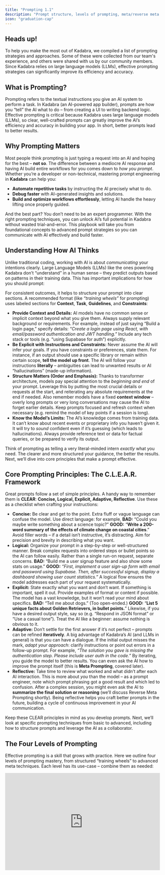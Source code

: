```yaml
---
title: "Prompting 1.1"
description: "Prompt structure, levels of prompting, meta/reverse meta prompting, and foundational tactics with examples."
icon: "graduation-cap"
---
```


## Heads up\!

To help you make the most out of Kadabra, we compiled a list of prompting strategies and approaches. Some of these were collected from our team's experience, and others were shared with us by our community members. Since Kadabra relies on large language models (LLMs), effective prompting strategies can significantly improve its efficiency and accuracy.

## What is Prompting?

Prompting refers to the textual instructions you give an AI system to perform a task​. In Kadabra (an AI-powered app builder), prompts are how you “tell” the AI what to do – from creating a UI to writing backend logic. Effective prompting is critical because Kadabra uses large language models (LLMs), so clear, well-crafted prompts can greatly improve the AI’s efficiency and accuracy in building your app​. In short, better prompts lead to better results.

## Why Prompting Matters

Most people think prompting is just typing a request into an AI and hoping for the best – **not so**. The difference between a mediocre AI response and having AI build entire workflows for you comes down to _how you prompt_. Whether you’re a developer or non-technical, mastering prompt engineering in **Kadabra** can help you:

- **Automate repetitive tasks** by instructing the AI precisely what to do.
- **Debug faster** with AI-generated insights and solutions.
- **Build and optimize workflows effortlessly**, letting AI handle the heavy lifting once properly guided.

And the best part? You don’t need to be an expert programmer. With the right prompting techniques, you can unlock AI’s full potential in Kadabra without wasted trial-and-error. This playbook will take you from foundational concepts to advanced prompt strategies so you can communicate with AI effectively and build faster.

## Understanding How AI Thinks

Unlike traditional coding, working with AI is about _communicating_ your intentions clearly. Large Language Models (LLMs) like the ones powering Kadabra don’t “understand” in a human sense – they predict outputs based on patterns in their training data. This has important implications for how you should prompt:

For consistent outcomes, it helps to structure your prompt into clear sections. A recommended format (like _“training wheels”_ for prompting) uses labeled sections for **Context**, **Task**, **Guidelines**, and **Constraints**​:

- **Provide Context and Details:** AI models have no common sense or implicit context beyond what you give them. Always supply relevant background or requirements. For example, instead of just saying “Build a login page,” specify details: _“Create a login page using React, with email/password authentication and JWT handling.”_ Include any tech stack or tools (e.g. “using Supabase for auth”) explicitly.
- **Be Explicit with Instructions and Constraints:** Never assume the AI will infer your goals. If you have constraints or preferences, state them. For instance, if an output should use a specific library or remain within certain scope, **tell the model up front**. The AI will follow your instructions **literally** – ambiguities can lead to unwanted results or AI “hallucinations” (made-up information).
- **Structure Matters (Order and Emphasis):** Thanks to transformer architecture, models pay special attention to the _beginning and end_ of your prompt. Leverage this by putting the most crucial details or requests at the start, and reiterating any absolute requirements at the end if needed. Also remember models have a fixed **context window** – overly long prompts or very long conversations may cause the AI to forget earlier details. Keep prompts focused and refresh context when necessary (e.g. remind the model of key points if a session is long).
- **Know the Model’s Limits:** The AI’s knowledge comes from training data. It can’t know about recent events or proprietary info you haven’t given it. It will try to _sound_ confident even if it’s guessing (which leads to hallucinations). Always provide reference text or data for factual queries, or be prepared to verify its output.

Think of prompting as telling a very literal-minded intern _exactly_ what you need. The clearer and more structured your guidance, the better the results. Next, we’ll dive into core principles that make a prompt effective.

## Core Prompting Principles: The C.L.E.A.R. Framework

Great prompts follow a set of simple principles. A handy way to remember them is **CLEAR**: **Concise, Logical, Explicit, Adaptive, Reflective**. Use these as a checklist when crafting your instructions:

- **Concise:** Be clear and get to the point. Extra fluff or vague language can confuse the model. Use direct language: for example, **BAD:** “Could you maybe write something about a science topic?” **GOOD:** “**Write a 200-word summary of the effects of climate change on coastal cities**.” Avoid filler words – if a detail isn’t instructive, it’s distracting. Aim for precision and brevity in describing what you want.
- **Logical:** Organize your prompt in a step-by-step or well-structured manner. Break complex requests into ordered steps or bullet points so the AI can follow easily. Rather than a single run-on request, separate concerns. **BAD:** “Build me a user signup feature and also show some stats on usage.” **GOOD:** _“First, implement a user sign-up form with email and password using Supabase. Then, after successful signup, display a dashboard showing user count statistics.”_ A logical flow ensures the model addresses each part of your request systematically.
- **Explicit:** State exactly what you want and don’t want. If something is important, spell it out. Provide examples of format or content if possible. The model has a vast knowledge, but it won’t read your mind about specifics. **BAD:** “Tell me about dogs.” (Too open-ended.) **GOOD:** “**List 5 unique facts about Golden Retrievers, in bullet points.**” Likewise, if you have a desired output style, say so (e.g. “Respond in JSON format” or “Use a casual tone”). Treat the AI like a beginner: assume nothing is obvious to it.
- **Adaptive:** Don’t settle for the first answer if it’s not perfect – prompts can be refined **iteratively**. A big advantage of Kadabra’s AI (and LLMs in general) is that you can have a dialogue. If the initial output misses the mark, _adapt your approach_: clarify instructions or point out errors in a follow-up prompt. For example, _“The solution you gave is missing the authentication step. Please include user auth in the code.”_ By iterating, you guide the model to better results. You can even ask the AI how to improve the prompt itself (this is **Meta Prompting**, covered later).
- **Reflective:** Take time to review what worked and what didn’t after each AI interaction. This is more about _you_ than the model – as a prompt engineer, note which prompt phrasing got a good result and which led to confusion. After a complex session, you might even ask the AI to **summarize the final solution or reasoning** (we’ll discuss Reverse Meta Prompting shortly). Being reflective helps you craft better prompts in the future, building a cycle of continuous improvement in your AI communication.

Keep these CLEAR principles in mind as you develop prompts. Next, we’ll look at specific prompting techniques from basic to advanced, including how to structure prompts and leverage the AI as a collaborator.

## The Four Levels of Prompting

Effective prompting is a skill that grows with practice. Here we outline four levels of prompting mastery, from structured “training wheels” to advanced meta techniques. Each level has its use-case – combine them as needed:

<iframe width="100%" height="315" src="https://www.youtube.com/embed/IqWfKj4mUIo?si=aHVQNRgD8xF7EW06" title="YouTube video player" frameborder="0" allow="accelerometer; autoplay; clipboard-write; encrypted-media; gyroscope; picture-in-picture; web-share" referrerpolicy="strict-origin-when-cross-origin" allowfullscreen />

### **1. Structured “Training Wheels” Prompting** (Explicit Format)

When you’re just starting or tackling a very complex task, it helps to use a labeled structure in your prompt. This acts as _training wheels_ to ensure you provide all necessary information. A proven format in Kadabra is to break the prompt into sections like:

<Info>
  - **Context:** Background or role setup for the AI. (E.g. “You are a world-class Kadabra AI coding assistant.”)
  - **Task:** The specific goal you want to achieve. (E.g. “Build a full-stack to-do list app with user login and real-time sync.”)
  - **Guidelines:** Preferred approach or style. (E.g. “Use React for frontend, Tailwind for styling, and Supabase for auth and database.”)
  - **Constraints:** Hard limits or must-not-dos. (E.g. “Do not use any paid APIs. The app should work on mobile and desktop.”)
</Info>

By clearly labeling each part, you leave little room for misunderstanding. For example, a prompt might look like:

<Note>
  **Context:** You are an expert full-stack developer using Kadabra.\
  **Task:** Create a secure login page in React using Supabase (email/password auth).\
  **Guidelines:** The UI should be minimalistic, and follow Tailwind CSS conventions. Provide clear code comments for each step.\
  **Constraints:** Only modify the `LoginPage` component; do not change other pages. Ensure the final output is a working page in the Kadabra editor.
</Note>

This level of detail guides the AI step-by-step. _Training Wheels prompting_ is excellent for novices or complex multi-part tasks – it forces you to think through exactly what you need, and it helps the model by structuring the request.

### 2. Conversational Prompting (No Training Wheels)

As you get comfortable, you won’t always need such rigid structure. **Conversational prompting** means you can write to the AI more naturally, similar to how you’d explain a task to a colleague, while still being clear. The key is to maintain clarity and completeness **without** the formal labels. For instance:

<Info>
  Let’s build a feature to upload a profile picture. It should include a form with an image file input and a submit button. When submitted, it should store the image in Supabase storage and update the user profile. Please write the necessary React component and any backend function needed for this, and ensure to handle errors (like file too large) gracefully.
</Info>

This is a more free-form prompt but still **logically ordered and explicit** about the requirements. No training wheels, yet it’s effective. Conversational prompts work well once you trust yourself not to forget important details. They keep interactions more natural, especially in ongoing chat where you’re iterating on results.

<Tip>
  Even in conversational style, you can simulate structure by breaking into paragraphs or bullet points for different aspects of the request. The goal is the same: clear communication. You might use this style for quicker tasks or once the AI has already been primed with context.
</Tip>

### 3. **Meta Prompting (AI-Assisted Prompt Improvement)**

This is an advanced technique where you literally ask the AI to help you improve your prompt or plan. Since Kadabra’s AI (like ChatGPT) can reason about language, you can use it to refine your instructions. This is especially useful if you get an output that’s off-base – it could be a sign your prompt was unclear. For example:

<Info>
  Review my last prompt and identify any ambiguity or missing info. How can I rewrite it to be more concise and precise?
</Info>

<Info>
  Rewrite this prompt to be more specific and detailed: ‘Create a secure login page in React using Supabase, ensuring role-based authentication.
</Info>

The AI might respond with a better-structured or more detailed version of your request. This can reveal what was unclear. Essentially, you’re letting the AI act as a _prompt editor_. In Kadabra, you can do this in **Chat mode** safely (since Chat mode won’t directly edit your project). Meta prompting turns the AI into a collaborator that helps you ask for what you really want. It’s a powerful way to bootstrap your prompt engineering skills – the AI can suggest improvements you hadn’t considered.

### 4. **Reverse Meta Prompting (AI as a Documentation Tool)**

Reverse meta prompting means using the AI to summarize or document what happened _after_ a task, so you can learn or reuse it later. Think of it as asking the AI to reflect on the process and give you a prompt or explanation for next time. This is great for debugging and knowledge capture. For example, after you troubleshoot a tricky issue with Kadabra, you might prompt:

<Info>
  Summarize the errors we encountered setting up JWT authentication and explain how we resolved them. Then, draft a prompt I could use in the future to avoid those mistakes when setting up auth.
</Info>

The AI might produce a concise recap of the problem and solution, followed by a template prompt like _“Context: building auth… Task: avoid X error by doing Y…”_. This reverse meta approach helps you build a personal library of **reusable prompts** and lessons learned. In Kadabra, this can be gold: the next time you face a similar task, you have a tried-and-true prompt ready to go (or at least a clear checklist to follow).

<Tip>
  Suppose you spent an hour debugging why an API call failed. Once it’s fixed, ask the AI to document that. You’ll not only reinforce your understanding, but also create material to feed into the Knowledge Base or future projects so the AI doesn’t repeat the same mistakes.
</Tip>

## Advanced Prompting Techniques

Once you’ve got the basics, it’s time to leverage more advanced strategies to get the most out of Kadabra’s AI. These techniques help handle complex scenarios, reduce errors (like hallucinations), and tailor the AI’s output to your needs.

### Zero-Shot vs. Few-Shot Prompting

**Zero-Shot Prompting** means you ask the model to perform a task with _no examples_. You rely on the model’s general training to know what to do. This is the default for most prompts: you state the request, and the AI generates an answer purely from what it “knows” and understands from your prompt. Zero-shot is efficient and works well if the task is common or clearly described. For instance: _“Translate the following sentence to Spanish: ‘I am learning to code.’”_ is a zero-shot prompt – straightforward command, and the AI uses its knowledge to respond (no examples needed).

**Few-Shot Prompting** means you provide a couple of **examples or demonstrations** in your prompt to show the AI exactly the format or style you want. Essentially, you’re teaching by example in the prompt itself. This can dramatically improve output quality for specific formats or when the task is unusual. In a few-shot prompt, you might say:

<Info>
  Correct the grammar in these sentences:\\n**Input:** “the code not working good” → **Output:** “The code is not working well.”\\n**Input:** “API give error in login” → **Output:** “The API gives an error during login.”\\nNow **Input:** “user not found in database” → **Output:**
</Info>

By giving two examples of input-output, the AI is primed to continue with a similar pattern for the third. Few-shot prompting is useful in Kadabra when you need a specific style of response (e.g., code comments in a certain format, or commit message examples). It does consume more prompt tokens (because you’re including those examples), but often yields more consistent results.

<Info>
  **When to use which:**

  Try zero-shot first for simple tasks or when you trust the model’s built-in ability. If the results aren’t in the format or depth you want, switch to few-shot by adding an example. For instance, if you ask for a function and the output isn’t following your preferred style, show an example function with the style you like and prompt again. Few-shots shine for complex output (like writing tests cases – provide one sample test, then ask it to write more). In summary, **zero-shot for quick direct answers, few-shot for controlled style or complex instructions.**
</Info>

### Managing Hallucinations and Ensuring Accuracy

AI “hallucinations” are moments when the model confidently invents information or code that isn’t correct. In a coding platform like Kadabra, hallucinations might mean the AI uses a nonexistent function, calls an API that doesn’t exist, or fabricates details in a summary. While we can’t eliminate this completely (it’s an AI limitation), we **can prompt in ways that reduce hallucinations**:

- **Provide Grounding Data:** The more _reliable context_ you give, the less the AI has to guess. In Kadabra, always leverage the **Knowledge Base** for your project. Include your Project Requirements Document (PRD), user flows, tech stack, etc., in the project’s context. That way, the AI’s answers will be “grounded” in the specifics of _your_ app. For example, if your app uses a certain library or has a defined data model, put that in the Knowledge Base so the AI won’t make up different ones.
- **In-Prompt References:** When asking factual questions or code that interacts with external systems, include relevant documentation snippets or data. E.g., _“Using the API response format given below, parse the user object… [then include a small JSON example].”_ By showing the AI real data or docs, it’s less likely to fabricate functions or fields.
- **Ask for Step-by-Step Reasoning:** Sometimes you suspect the AI might be winging it. In those cases, prompt it to show its reasoning or verification. For instance, in **Chat mode** you could say: _“Explain your solution approach before giving the final code. If there are any uncertainties, state them.”_ This chain-of-thought prompting makes the AI slow down and check itself. It can catch errors or at least reveal them in the reasoning, which you can correct.
- **Instruct Honesty:** You can include a guideline in your prompt like _“If you are not sure of a fact or the correct code, do not fabricate it – instead, explain what would be needed or ask for clarification.”_ Advanced models often follow such instructions (they might respond with, “I’m not certain, but I assume X…” rather than just giving a wrong answer). It’s not foolproof, but it can mitigate confidently incorrect outputs.
- **Iterative Verification:** After the AI gives an answer, especially for critical things (like calculations, or important facts, or complex code), do a verification step. You can ask the AI, or use another tool, to double-check the output. For example: _“Confirm that the above code follows the requirements and explain any part that might not meet the spec.”_ This prompt makes the AI review its work and often it will catch if it deviated from your instructions.

In Kadabra, hallucinations might also mean the AI creates a file or component you didn’t ask for, or takes some creative liberty that wasn’t intended. Always review AI-generated code for sanity. If something looks too “magical” or unexpected, question it. By managing hallucinations with these strategies, you maintain control over your project and ensure accuracy.

### Leveraging Model Insights (Know Your AI Tools)

Not all AI models are the same, and even the same model can behave differently depending on settings. To get master-level results, it helps to understand the tools at your disposal in Kadabra:

- **Chat Mode vs Default Mode:** Kadabra provides (as of this writing) a **Chat mode** (conversational AI assistant) and a Default/Editor mode (which directly applies changes). Use them intentionally. **Chat Mode** is excellent for brainstorming, discussing design decisions, or debugging – the AI can freely generate ideas or analysis without immediately coding. For example, you might describe an error and in Chat mode say, _“Let’s analyze this error log and figure out what went wrong.”_ The AI can then walk through potential causes. **Default Mode**, on the other hand, is for executing changes (writing code, creating components). A typical workflow might be: outline or troubleshoot in Chat mode, and once you have a plan, switch to Default mode to implement it with a straightforward prompt (since default mode will modify your project files). Knowing when to use each mode keeps your development flow efficient and safe.
- **Token Length and Responses:** Be aware of the response length. If you ask for a very large output (like a whole module of code), the AI might cut off or lose coherence if it exceeds the token limit. In such cases, break the task into smaller prompts (e.g., generate code for one function at a time). Kadabra’s chat or prompt UI might show a warning if output is truncated – that’s a sign to request the remaining part or divide the work.
- **Formatting and Code Preferences:** The AI can adapt to your formatting preferences if you state them. For example, tell it “output code in markdown format” or “follow the project’s ESLint rules” if you have them. It won’t magically know your style guide unless you include it in the context. If you prefer certain naming conventions or patterns, you can mention that in the prompt (this is part of being Explicit). Over time, as the AI sees consistent style in your project, it will mimic it – but giving gentle reminders in prompts can accelerate that alignment.

In summary, treat the AI as a powerful but literal tool. Understand the modes and models you’re interacting with, and always frame your prompts to play to their strengths (structured, detailed input) while guarding against their weaknesses (forgetfulness, verbosity, hallucinations). Now, let’s translate these principles into concrete best practices for using Kadabra effectively.

## **Additional Prompting tips**

Finally, let’s cover specific tips and techniques when working in the Kadabra platform. These best practices combine the general prompt engineering concepts with Kadabra’s features to help you get the best outcome.

### Start with a Solid Knowledge Base

Before you even write a prompt, set up your project’s Knowledge Base (in Kadabra’s project settings). Include the **Project Requirements (PRD)**, user flows, tech stack details, UI design guidelines, and any backend specifics. This acts as persistent context the AI will always have. For example, if your PRD clearly lists “Out of scope: social login”, the AI is less likely to randomly add a Google login feature. You can also explicitly prompt at the start:

<Info>
  _Before writing any code, read the project Knowledge Base and confirm you understand the app’s purpose and constraints._
</Info>

This ensures the AI internalizes your project’s context and reduces irrelevant suggestions or hallucinated features.

### Be specific, avoid vagueness

Vague prompts lead to vague results. Always clarify _what_ you want and _how_.

<Warning>
  **DON'T**:

  ```
  Make this app better.
  ```

  **Another example:**

  ```
  Create a form for user input
  ```
</Warning>

<Check>
  **DO**:

  The latter gives clear direction on scope and expected outcome.

  ```
  Refactor the app to clean up unused components and improve performance, without changing UI or functionality.
  ```

  **Another example:**

  ```
  Create a user registration form with fields for username, email, and password and include a submit button.
  ```
</Check>

### Incremental prompting

Resist the urge to ask for an entire complex app in one prompt. Break your development process into logical steps and prompt for one at a time.

<Warning>
  **DON'T**:

  ```
  Build a CRM app with Supabase, auth, Google Sheets export, and data enrichment.
  
  Build my entire e-commerce app with authentication, product listings, and checkout.
  ```
</Warning>

<Check>
  **DO**:

  This step-by-step progression​​ helps the AI stay focused and accurate, and you can catch issues early:

  ```
  Set up a Supabase-connected CRM backend.
  ```

  ```
  Great! Could you please add a secure authentication flow with user roles?
  ```

  ```
  Thank you! The next step is to integrate Google Sheets to export records.
  ```

  **Another example:**

  ```
  Set up a database schema for user information.
  ```

  ```
  Develop an API endpoint to retrieve user data please
  ```
</Check>

### Include Constraints and Requirements

Don’t shy away from spelling out constraints. If something _must_ or _must not_ be done, say so.

<Note>
  **Adding constraints**

  ```
  Create a simple to-do app with a maximum of 3 tasks visible at a time.
  Include the ability to add, edit, and delete tasks.
  ```

  ```
  Optimize this code, but ensure the UI and core functionality remain unchanged. Document each change you make.
  ```

  ```
  Use at most 3 API calls for this, and ensure no external library is required.
  ```

  ```
  The page should display a maximum of 3 tasks at a time.
  ```

  Such limits keep the AI from over-engineering. Adding a constraint like a max number of items or a performance target can focus the AI on what’s important​.
</Note>

### Avoid ambiguity in wording

If a term could be interpreted in different ways, clarify it. The clearer you are, the less the AI has to guess.

<Warning>
  **DON'T**:

  ```
  Add a profile feature
  ```

  ```
  Support notifications
  ```
</Warning>

<Check>
  **DO**:

  The latter gives clear direction on scope and expected outcome.

  ```
  Add a user profile page with fields X, Y, Z.
  ```

  ```
  Send an email notification on form submission.
  ```
</Check>

### Mind your tone and courtesy

While it doesn’t change functionality, a polite tone can sometimes yield better results​. Phrases like “please” or a respectful ask can add context and make the prompt a bit more descriptive, which can help the AI. For example,

<Info>
  _Please refrain from modifying the homepage, focus only on the dashboard component._
</Info>

This reads as polite, and it explicitly tells the AI what not to do. It’s not about the AI’s feelings – it’s about packing in detail. (Plus, it never hurts to be nice​\!)

### Use Kadabra’s Modes Intentionally

As mentioned, utilize **Chat Mode** for planning and **Default Mode** for building. For example, when starting a new feature, you might enter Chat Mode and brainstorm the component breakdown:

<Info>
  I want to add a blog section to my app. Let’s discuss how to structure the data and pages.
</Info>

The AI might respond with an outline. Once you’re satisfied, you can switch to Default Mode and say:

<Info>
  Create a `BlogPost` page and a supabase table or schema for blog posts based on the above plan.
</Info>

### Use formatting to your advantage

Structure lists or steps when appropriate. If you want the AI to output a list or follow a sequence, enumerate them in the prompt. By numbering steps, you hint the AI to respond in kind.

<Note>
  ```
  Let's think through the process of setting up a secure authentication system:
  1. What are the necessary components?
  2. How should they interact?
  3. Provide the implementation code.
  ```

  <Info>
    _First, explain the approach. Second, show the code. Third, give a test example._
  </Info>
</Note>

### Leverage examples or references

If you have a target design or code style, mention it or provide an example. Providing an example (image or code snippet) gives the AI a concrete reference to emulate.

<Note>
  **Setting the context**

  ```
  We are building a project management tool that helps teams track their tasks.
  This tool should have features like:
   - user authentication
   - project creation
   - task assignments
   - reporting
  
  Now, for the first task, create the UI for project creation.
  ```

  **Another example:**

  ```
  I need a CRM app with Supabase integration and a secure auth flow. Start by setting up the backend.
  ```

  **Another example:**

  ```
  We are developing an e-commerce platform focusing on eco-friendly products. Generate a product listing page with filters for category and price.
  ```
</Note>

### Using image prompts

Kadabra even allows image uploads with your prompt, so you can show a design and say “match this style”.

There are two main approaches here. The first one is a simple prompting approach.

<Note>
  **Simple image upload prompting**

  You can upload an image and then add an example prompt like this:

  ```
  Create and implement a UI that looks as similar as possible to the image attached.
  ```

  ```
  This screenshot shows a layout issue on mobile. Adjust margins and padding to make it responsive while keeping the same design structure.
  ```
</Note>

Or, you can help AI better understand the content of the image and some additional specifics about it. Excellent results can be achieved by adding specific instructions to the image uploaded. While the image is worth a thousand words, adding a couple of your own to describe desired functionality can go a long way - especially since interactions cannot always be obvious from a static image.

<Note>
  **Image prompting with detailed instructions**

  ```
  I want you to create the app as similar as possible to the one shown in this screenshot.
  It's essentially a kanban clone.
  It should have the ability to add new cards (tickets) in each column, have the ability to change the order of those tickets within a single column, and even move those cards between columns.
  Feel free to use the Pangea home dnd npm package for drag-and-drop functionality.
  ```
</Note>

### Feedback integration

Review the AI’s output and provide specific feedback for refinements.

<Note>
  ```
  The login form looks good, but please add validation for the email field to ensure it contains a valid email address.
  ```
</Note>

### Emphasizing Accessibility

Encourage the generation of code that adheres to accessibility standards and modern best practices. This ensures that the output is not only functional but also user-friendly and compliant with accessibility guidelines.

<Note>
  ```
  Generate a React component for a login form that follows accessibility best practices, including appropriate ARIA labels and keyboard navigation support.
  ```
</Note>

### Predefined Components and Libraries

Specify the use of certain UI libraries or components to maintain consistency and efficiency in your project.  This directs the AI to utilize specific tools, ensuring compatibility and a uniform design language across your application.

<Note>
  ```
  Create a responsive navigation bar using the shadcn/ui library with Tailwind CSS for styling.
  ```

  ### 
</Note>

### Multilingual Prompting

When working in a multilingual environment, specify the desired language for both code comments and documentation. This ensures that the generated content is accessible to team members who speak different languages, enhancing collaboration.

<Note>
  ```
  Generate a Python script that calculates the Fibonacci sequence. Provide comments and documentation in French.
  ```
</Note>

### Defining Project Structure and File Management

Clearly outline the project structure, including file names and paths, to ensure organized and maintainable code generation. This provides clarity on where new components should reside within the project, maintaining a coherent file organization.

<Note>
  ```
  Create a new React component named 'UserProfile' and save it as 'components/user-profile.tsx'. Ensure it includes a profile picture, username, and bio section.
  ```
</Note>

### Provide Precise Edit Instructions (Focus the AI)

By default, when you ask Kadabra AI to change something, it might rewrite an entire file or multiple files. To avoid unintended changes, be very specific about _where_ and _what_ to change. You can use Kadabra’s “Select” feature to highlight a component or file, then prompt about that selection only. Or explicitly name the file/component in your prompt. For example:

<Info>
  \_In the \_`Header`_component, change the signup button’s text to ‘Get Started’ and move it to the left side of the nav bar._
</Info>

This way, the AI knows to focus on `Header` component and just adjust that part. Another trick: **tell the AI what not to touch**. You might add, “Do not modify any other components or logic unrelated to the header.” This prevents the AI from wandering off and potentially breaking something else. This practice (sometimes called the “Diff & Select” approach) ensures minimal, targeted changes – resulting in faster responses and fewer regression bugs.

### Locking Files (Workaround)

Currently, Kadabra might not have an explicit file-lock feature, but you can simulate it through your prompt wording. If there are critical files that the AI should never alter (maybe a complex component that is working fine), you can repeat an instruction in every prompt like:

<Info>
  _Do not change the authentication.js file._
</Info>

By consistently telling the AI to refrain, you reduce the chance of unwanted edits. Similarly, if you only want the AI to work within one part of the project, explicitly constrain it:

<Info>
  \_Focus changes solely on the \_`ProfilePage`_component; assume all other parts of the app remain as is._
</Info>

Being upfront about this in the prompt helps keep the AI within bounds.

### Design and UI Tweaks

When prompting for UI changes in Kadabra, clarity is crucial so you don’t break functionality:

- If you want **purely visual changes**, say so. ****_“Make the login button blue and 20% larger, but do not alter any of its functionality or onClick logic.”_**** This ensures the AI doesn’t accidentally rename IDs or change logic while restyling.
- For **responsiveness** (making a design mobile-friendly), guide the AI through a plan. For example: _“Optimize the landing page for mobile: use a mobile-first approach. Start by outlining how each section should rearrange on smaller screens, then implement those CSS changes. Use standard Tailwind breakpoints (sm, md, lg) and avoid custom breakpoints. Ensure nothing in functionality changes, just layout.”_ By providing this kind of detailed instruction, you get a thorough adaptation to mobile without breaking the desktop layout.
- If you have a design change in mind, describing the desired outcome and any constraints (like “keep the same HTML structure, just update CSS”) will help the AI focus on the right solution. Always test the app after AI design changes to confirm everything still works as expected.

### Refactoring and Optimizing Code

As your project evolves, Kadabra’s AI might suggest refactoring to improve performance or maintainability. Prompting for refactoring is an advanced but valuable use-case:

- Emphasize **no change in behavior**: \_“Refactor the ****_code for clarity and efficiency, but \_ the app’s functionality and outputs must remain identical.”_**** This tells the AI the refactor should not introduce bugs or feature changes.
- You can ask for a **refactor plan first**: \_“Scan the \_`utils/`_folder and suggest improvements in code structure or duplication. List changes but do not apply them yet.”_  The AI might give you a report of what to improve. Then you can decide which changes to prompt for implementation.
- For large-scale refactoring, do it in stages. Prompt one module at a time, test, then move on. This pairs with the step-by-step principle. For example: first refactor the state management logic, later refactor API calls, rather than everything in one go.
- After refactoring, it’s wise to prompt a quick **post-check**: _“Now that the code is refactored, run through a quick checklist: does the UI look the same and do all tests or key flows still pass?”_ The AI can self-verify or list things to manually check.

### Debugging with AI Assistance

Bugs are inevitable. Kadabra has a “Try to Fix” feature for quick fixes, but you can also enlist the AI through prompts:

- When an error occurs, copy any **error logs or messages** into a prompt (in Chat mode ideally) and ask: _“Here’s the error and relevant code snippet – what is causing this and how can we fix it?”_ Detailed error context helps the AI pinpoint the issue.
- Use the CLEAR principles while debugging: be Explicit about what the code was supposed to do versus what happened. Sometimes just explaining the bug in detail to the AI will lead it to the solution.
- If the AI’s first fix doesn’t work, use the Adaptive principle: clarify what changed or provide the new error, and ask it to try again or suggest an alternative approach.
- Leverage Chat Mode to discuss the bug: _“The fix didn’t work. The state is still undefined at runtime. What else could be wrong? Let’s think through possible causes.”_ You can have a back-and-forth until a plausible solution is found, then apply it in Default Mode.

  <Tip>
    For UI bugs, you can even share a screenshot (if Kadabra supports image input in chat) or describe the visual issue. E.g., “The sidebar is supposed to hide on mobile, but it’s still visible. Here’s the CSS… Why might it be failing?” The AI can reason about CSS or layout issues if given enough info.
  </Tip>
- Always test after a fix. If it works, consider using Reverse Meta Prompting to have the AI summarize what the root cause was and how to avoid it in the future, enriching your knowledge base.

### When (and When Not) to Involve the AI

- A master prompter knows that sometimes, you don’t need to prompt at all. If a change is extremely small or you already know how to do it quickly (e.g., changing a text label, adjusting one padding value), it can be faster to just do it manually in the code editor. Over-relying on the AI for trivial tasks can slow you down and use up your prompt quota. Use the AI where it adds value – complex logic, boilerplate generation, multi-step operations, or things you’re unsure about. For simpler issues, you might:
  - Use your own knowledge or a quick search (or even ask ChatGPT outside of Kadabra) to figure it out, especially if it avoids burning a prompt on something the AI might misunderstand.
  - Utilize developer tools: open the browser DevTools console to inspect an element or debug a JavaScript error in real time. Once you identify the fix, you can either implement it directly or confirm via a prompt.

<Info>
  If you notice a button is the wrong color, it might be faster to just fix the CSS class yourself than to describe the issue to the AI and risk it changing more than intended. On the other hand, if you need to implement a new feature from scratch, that’s a perfect job for the AI – you describe the what and why, and it figures out the how in code.
</Info>

Remember, Kadabra’s AI is like an assistant developer. You manage it by giving clear tasks and oversight. It can drastically speed up development, but you remain the lead who reviews and directs the work.

## Applying These Strategies in Different Tools

The prompting principles above apply not just in Kadabra’s chat, but anywhere you interact with AI or automation tools:

### In Kadabra's Builder

You’ll primarily use these prompts in the Kadabra chat interface to build and refine your app.

1. Start with a broad project prompt, then iterate feature by feature.
2. Use Chat-Only mode when you need to discuss or debug without changing code.

### W[******ith make.com or n8n (workflow automation)******](http://make.com)

You might not prompt these platforms in natural language the same way, but designing an automation **still benefits from clear AI instructions**.

For instance, you can have Kadabra generate integration logic:

<Info>
  [**_When a form is submitted, send the data to a Make.com webhook for Slack notification._**](http://Make.com)
</Info>

In fact, Kadabra can help set up automation by integrating with webhooks. If your app needs to hand off tasks (like sending emails, updating a CRM), you can prompt Kadabra to use Make or n8n.

<Info>
  [**_After a user signs up in the app, trigger a Make.com workflow that creates a record in Salesforce._**](http://Make.com)
</Info>

Kadabra will write the code to call that webhook or API. Keeping the prompt structured ensures the AI knows exactly how to connect Kadabra with those external services.

### **Edge cases and external integrations**

Kadabra integrates with many services (Stripe, GitHub, Supabase, etc.). When prompting for these, treat the integration details as part of your **Context/Constraints**. For example,

<Info>
  _Connect the form to Stripe (test mode) for payments. On success, redirect to /thank-you._
</Info>

Be clear about what external services should do. The same goes for using n8n (self-hosted automation) – you might write,

<Info>
  _Send a POST request to the n8n webhook URL after form submission, and wait for its response to show a confirmation message._
</Info>

Clarity here is key so the AI produces the correct calls.

## Summary

- Strong prompting is about **clarity, structure, and context**. Whether you’re telling Kadabra to build a feature, or orchestrating a [Make.com](http://Make.com) scenario, the goal is to paint a picture of what you want.
- Start with structured prompts if you’re unsure, and evolve to more conversational style as you gain confidence.
- Use meta techniques to improve and learn from each interaction.
- With practice, you’ll guide the AI like an extension of your dev team – and it will feel natural to get exactly the output you need.

## Conclusion

By now, you should have a solid grasp of how to craft prompts that are clear, effective, and tailored to Kadabra’s AI. From the foundational CLEAR principles to advanced strategies like few-shot examples and meta prompting, these techniques empower you to get exactly what you need from the AI – no more, no less. You’ve learned to structure your requests, provide context, avoid pitfalls like hallucinations, and leverage Kadabra-specific features (Knowledge Base, Chat mode, etc.) to streamline your workflow.

Master-level prompting is a game changer: it turns AI from a gimmick into a reliable teammate. With practice, you’ll find that you can build apps faster, debug with less frustration, and even explore creative solutions by simply _asking the right questions_ and giving the right guidance. The key is to stay **smart, concise, direct, and adaptive** in your instructions – much like a seasoned engineer communicating with their team.

Finally, always keep learning from each interaction (that Reflective habit). Every prompt/response is feedback for you to refine your technique further. As you continue to build in Kadabra, you’ll develop an intuition for what the AI needs to hear to produce great results. Combine that with your own ingenuity, and there’s little you can’t achieve.

**Focus on your big ideas** – let Kadabra’s AI handle the execution details once you clearly tell it what to do.

Happy prompting, and happy building\!